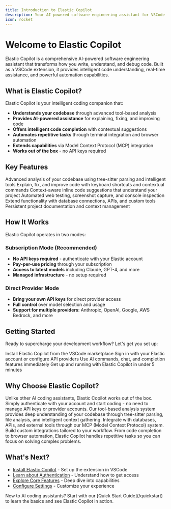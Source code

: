 ```yaml
---
title: Introduction to Elastic Copilot
description: Your AI-powered software engineering assistant for VSCode
icon: rocket
---
```


# Welcome to Elastic Copilot

Elastic Copilot is a comprehensive AI-powered software engineering assistant that transforms how you write, understand, and debug code. Built as a VSCode extension, it provides intelligent code understanding, real-time assistance, and powerful automation capabilities.

## What is Elastic Copilot?

Elastic Copilot is your intelligent coding companion that:

- **Understands your codebase** through advanced tool-based analysis
- **Provides AI-powered assistance** for explaining, fixing, and improving code
- **Offers intelligent code completion** with contextual suggestions
- **Automates repetitive tasks** through terminal integration and browser automation
- **Extends capabilities** via Model Context Protocol (MCP) integration
- **Works out of the box** - no API keys required

## Key Features

<CardGroup cols={2}>
  <Card title="Code Understanding" icon="code" href="/features/code-understanding">
    Advanced analysis of your codebase using tree-sitter parsing and intelligent tools
  </Card>
  <Card title="AI Commands" icon="wand-magic-sparkles" href="/features/ai-commands">
    Explain, fix, and improve code with keyboard shortcuts and contextual commands
  </Card>
  <Card title="Smart Completion" icon="lightbulb" href="/features/code-completion">
    Context-aware inline code suggestions that understand your project
  </Card>
  <Card title="Browser Integration" icon="globe" href="/advanced/browser-integration">
    Automated web testing, screenshot capture, and console inspection
  </Card>
  <Card title="MCP Tools" icon="puzzle-piece" href="/advanced/mcp-tools">
    Extend functionality with database connections, APIs, and custom tools
  </Card>
  <Card title="Memory Bank" icon="brain" href="/advanced/memory-bank">
    Persistent project documentation and context management
  </Card>
</CardGroup>

## How It Works

Elastic Copilot operates in two modes:

### Subscription Mode (Recommended)
- **No API keys required** - authenticate with your Elastic account
- **Pay-per-use pricing** through your subscription
- **Access to latest models** including Claude, GPT-4, and more
- **Managed infrastructure** - no setup required

### Direct Provider Mode
- **Bring your own API keys** for direct provider access
- **Full control** over model selection and usage
- **Support for multiple providers**: Anthropic, OpenAI, Google, AWS Bedrock, and more

## Getting Started

Ready to supercharge your development workflow? Let's get you set up:

<Steps>
  <Step title="Install the Extension">
    Install Elastic Copilot from the VSCode marketplace
  </Step>
  <Step title="Authenticate">
    Sign in with your Elastic account or configure API providers
  </Step>
  <Step title="Start Coding">
    Use AI commands, chat, and completion features immediately
  </Step>
</Steps>

<Card title="Quick Start Guide" icon="play" href="/quickstart">
  Get up and running with Elastic Copilot in under 5 minutes
</Card>

## Why Choose Elastic Copilot?

<AccordionGroup>
  <Accordion title="No API Keys Required">
    Unlike other AI coding assistants, Elastic Copilot works out of the box. Simply authenticate with your account and start coding - no need to manage API keys or provider accounts.
  </Accordion>
  
  <Accordion title="Advanced Code Understanding">
    Our tool-based analysis system provides deep understanding of your codebase through tree-sitter parsing, file analysis, and intelligent context gathering.
  </Accordion>
  
  <Accordion title="Extensible Architecture">
    Integrate with databases, APIs, and external tools through our MCP (Model Context Protocol) system. Build custom integrations tailored to your workflow.
  </Accordion>
  
  <Accordion title="Comprehensive Automation">
    From code completion to browser automation, Elastic Copilot handles repetitive tasks so you can focus on solving complex problems.
  </Accordion>
</AccordionGroup>

## What's Next?

- [Install Elastic Copilot](/installation) - Set up the extension in VSCode
- [Learn about Authentication](/authentication) - Understand how to get access
- [Explore Core Features](/features/code-understanding) - Deep dive into capabilities
- [Configure Settings](/configuration/overview) - Customize your experience

<Tip>
  New to AI coding assistants? Start with our [Quick Start Guide](/quickstart) to learn the basics and see Elastic Copilot in action.
</Tip> 